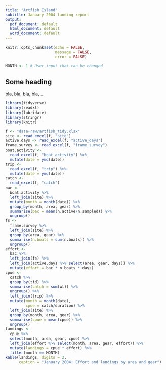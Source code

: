 ```yaml
---
title: "Artfish Island"
subtitle: January 2004 landing report
output:
  pdf_document: default
  html_document: default
  word_document: default
---
```


```r
knitr::opts_chunk$set(echo = FALSE,
                      message = FALSE,
                      error = FALSE)
```

```r
MONTH <- 1 # User input that can be changed
```


## Some heading

bla, bla, bla, bla, ...


```r
library(tidyverse)
library(readxl)
library(lubridate)
library(stringr)
library(knitr)

f <- "data-raw/artfish_tidy.xlsx"
site <- read_excel(f, "site")
active.days <- read_excel(f, "active_days")
frame.survey <- read_excel(f, "frame_survey")
boat.activity <-
  read_excel(f, "boat_activity") %>% 
  mutate(date = ymd(date))
trip <-
  read_excel(f, "trip") %>% 
  mutate(date = ymd(date))
catch <- 
  read_excel(f, "catch")
bac <-
  boat.activity %>% 
  left_join(site) %>% 
  mutate(month = month(date)) %>% 
  group_by(month, area, gear) %>% 
  summarise(bac = mean(n.active/n.sampled)) %>% 
  ungroup()
fs <- 
  frame.survey %>% 
  left_join(site) %>% 
  group_by(area, gear) %>% 
  summarise(n.boats = sum(n.boats)) %>% 
  ungroup()
effort <-
  bac %>%
  left_join(fs) %>% 
  left_join(active.days %>% select(area, gear, days)) %>% 
  mutate(effort = bac * n.boats * days)
cpue <-
  catch %>% 
  group_by(tid) %>%
  summarise(catch = sum(wt)) %>% 
  ungroup() %>% 
  left_join(trip) %>% 
  mutate(month = month(date),
         cpue = catch/duration) %>% 
  left_join(site) %>% 
  group_by(month, area, gear) %>% 
  summarise(cpue = mean(cpue)) %>% 
  ungroup()
landings <-
  cpue %>% 
  select(month, area, gear, cpue) %>% 
  left_join(effort %>% select(month, area, gear, effort)) %>% 
  mutate(landings = cpue * effort) %>% 
  filter(month == MONTH)
kable(landings, digits = 2,
      caption = "January 2004: Effort and landings by area and gear")
```

